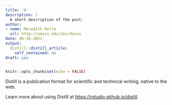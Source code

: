 ```yaml
---
title: '4'
description: |
  A short description of the post.
author:
- name: Meredith Rolfe
  url: http://umass.edu/sbs/dacss
date: 06-16-2021
output:
  distill::distill_article:
    self_contained: no
draft: yes
---
```



```r
knitr::opts_chunk$set(echo = FALSE)
```

Distill is a publication format for scientific and technical writing, native to the web.

Learn more about using Distill at <https://rstudio.github.io/distill>.


